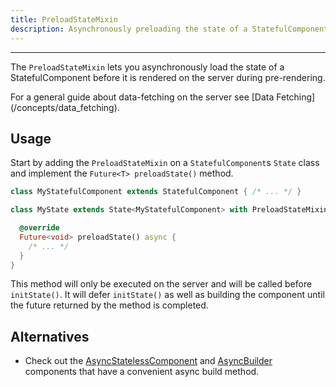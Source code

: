 ```yaml
---
title: PreloadStateMixin
description: Asynchronously preloading the state of a StatefulComponent on the server.
---
```


---

The `PreloadStateMixin` lets you asynchronously load the state of a StatefulComponent before it is rendered on the server during pre-rendering.

<Info>
For a general guide about data-fetching on the server see [Data Fetching](/concepts/data_fetching).
</Info>

## Usage

Start by adding the `PreloadStateMixin` on a `StatefulComponent`s `State` class and implement the `Future<T> preloadState()` method.

```dart
class MyStatefulComponent extends StatefulComponent { /* ... */ }

class MyState extends State<MyStatefulComponent> with PreloadStateMixin {

  @override
  Future<void> preloadState() async {
    /* ... */
  }
}
```

This method will only be executed on the server and will be called before `initState()`. It will defer
`initState()` as well as building the component until the future returned by the method is completed.

## Alternatives

- Check out the [AsyncStatelessComponent](/components/async_components) and [AsyncBuilder](/components/async_components)
  components that have a convenient async build method.
